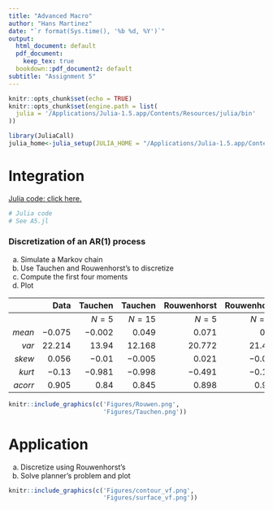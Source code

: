 ```yaml
---
title: "Advanced Macro"
author: "Hans Martinez"
date: "`r format(Sys.time(), '%b %d, %Y')`"
output:
  html_document: default
  pdf_document:
    keep_tex: true
  bookdown::pdf_document2: default
subtitle: "Assignment 5"
---
```


```r
knitr::opts_chunk$set(echo = TRUE)
knitr::opts_chunk$set(engine.path = list(
  julia = '/Applications/Julia-1.5.app/Contents/Resources/julia/bin'
))
```
```r
library(JuliaCall)
julia_home<-julia_setup(JULIA_HOME = "/Applications/Julia-1.5.app/Contents/Resources/julia/bin")
```

<!-- ```{=latex} -->
# Integration

[Julia code: click here.](https://github.com/hans-mtz/AdvMacro/blob/master/Assignment5/A5.jl)

```julia
# Julia code
# See A5.jl

```

### Discretization of an AR(1) process

a) Simulate a Markov chain
b) Use Tauchen and Rouwenhorst's to discretize
c) Compute the first four moments
d) Plot


|         |   Data   | Tauchen  | Tauchen    |    Rouwenhorst | Rouwenhorst |
| -------:| --------:| ---------:| ---------:| --------------:| -------------:|
|         |          |   $N = 5$ |  $N = 15$ |        $N = 5$ |      $N = 15$ |
|  $mean$ | $-0.075$ |  $-0.002$ |   $0.049$ |        $0.071$ |        $0.08$ |
|   $var$ | $22.214$ |   $13.94$ |  $12.168$ |       $20.772$ |      $21.403$ |
|  $skew$ |  $0.056$ |   $-0.01$ |  $-0.005$ |        $0.021$ |      $-0.042$ |
|  $kurt$ |  $-0.13$ |  $-0.981$ |  $-0.998$ |       $-0.491$ |      $-0.191$ |
| $acorr$ |  $0.905$ |    $0.84$ |   $0.845$ |        $0.898$ |       $0.902$ |


```r
knitr::include_graphics(c('Figures/Rouwen.png',
                          'Figures/Tauchen.png'))
```

# Application 

a) Discretize using Rouwenhorst's
b) Solve planner's problem and plot

```r
knitr::include_graphics(c('Figures/contour_vf.png',
                          'Figures/surface_vf.png'))
```



